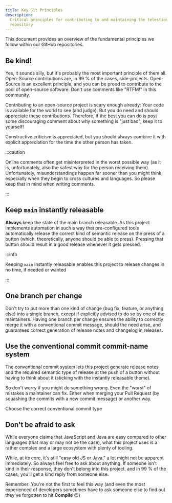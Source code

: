 ```yaml
---
title: Key Git Principles
description:
  Critical principles for contributing to and maintaining the telestion-client
  repository
---
```


<!--
Reference
=========

=== When to use this template:
When you're documenting some topic so that users (e.g., ecosystem developers)
can quickly lookup a fact. These articles typically consist of a list, a
definition list, a table, or some other form of "quick-to-lookup" information.

=== When not to use this template:
Do not use a reference article to explain a concept. You should keep additional
information within the reference article to a minimum so that knowledgeable users
can quickly see the facts that are relevant to them. You can link to concepts and
other topics to explain specific concepts, if necessary.

=== Writing tips:
- Write in the present tense
- Use neutral pronouns (they/them instead of he/she and him/her)
- Be respectful to everyone
- Be aware of the potential for cultural misunderstandings
- Keep the amount of additional information to a minimum (focus on the facts)
- If necessary, link to concept topics. Do not explain them in the article
- Use a suitable form of content so that readers can quickly look up the desired
  information (e.g., a table, a list, a diagram, or something else)
-->

<!-- Relevant imports: -->


<!-- Short description of what information this document provides: -->

This document provides an overview of the fundamental principles we follow
within our GitHub repositories.

<!-- Content (e.g., a table, a list, a diagram, or a definition list) -->

## Be kind!

Yes, it sounds silly, but it's probably the most important principle of them
all. Open-Source contributions are, in 99 % of the cases, side-projects.
Open-Source is an excellent principle, and you can be proud to contribute to the
pool of open-source software. Don't use comments like "RTFM!" in this community.

Contributing to an open-source project is scary enough already: Your code is
available for the world to see (and judge). But you do need and should
appreciate these contributions. Therefore, if the best you can do is post some
discouraging comment about why something is "just bad", keep it to yourself!

Constructive criticism is appreciated, but you should always combine it with
explicit appreciation for the time the other person has taken.

:::caution

Online comments often get misinterpreted in the worst possible way (as it is,
unfortunately, also the safest way for the person receiving them).
Unfortunately, misunderstandings happen far sooner than you might think,
especially when they begin to cross cultures and languages. So please keep that
in mind when writing comments.

:::

## Keep `main` instantly releasable

**Always** keep the state of the main branch releasable. As this project
implements automation in such a way that pre-configured tools automatically
release the correct kind of semantic release on the press of a button (which,
theoretically, anyone should be able to press). Pressing that button should
result in a good release whenever it gets pressed.

:::info

Keeping `main` instantly releasable enables this project to release changes in
no time, if needed or wanted

:::

## One branch per change

Don't try to put more than one kind of change (bug fix, feature, or anything
else) into a single branch, except if explicitly advised to do so by one of the
maintainers. Having one branch per change ensures the ability to correctly merge
it with a conventional commit message, should the need arise, and guarantees
correct generation of release notes and changelog in releases.

## Use the conventional commit commit-name system

The conventional commit system lets this project generate release notes and the
required semantic type of release at the push of a button without having to
think about it (sticking with the instantly releasable theme).

So don't worry if you might do something wrong. Even the "worst" of mistakes a
maintainer can fix. Either when merging your Pull Request (by squashing the
commits with a new commit message) or another way.

<Reference to="./conventional-commit-types">
	Choose the correct conventional commit type
</Reference>

## Don't be afraid to ask

While everyone claims that JavaScript and Java are easy compared to other
languages (that may or may not be the case), what this project uses is a rather
complex and a large ecosystem with plenty of tooling.

While, at its core, it's still "easy old JS or Java," a lot might not be
apparent immediately. So always feel free to ask about anything. If someone
isn't kind in their response, they don't belong into this project, and in 99 %
of the cases, you'll get a kind reply from someone else.

Remember: You're not the first to feel this way (and even the most experienced
of developers sometimes have to ask someone else to find out they've forgotten
to hit **Compile** :wink:)

<!-- ## See also -->

<!--
Snippets
--------

<Reference to="../other-article">
    Relative Link to other article
</Reference>

<Reference to="https://www.example.com">
    Example Website
</Reference>
-->
